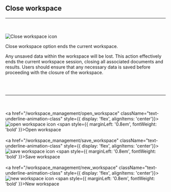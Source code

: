 
## Close workspace
<hr></hr>
<br></br>
<Image src="/images/close_workspace_icon.svg" alt="Close workspace icon" width={50} height={50} />

Close workspace option ends the current workspace. 

Any unsaved data within the workspace will be lost. This action effectively ends the current workspace session, closing all associated documents and results. Users should ensure that any necessary data is saved before proceeding with the closure of the workspace.

<br></br>
<hr></hr>

<br></br>
<a href="/workspace_management/open_workspace" className="text-underline-animation-class" style={{ display: 'flex', alignItems: 'center'}}>
  <Image src="/images/open_workspace_icon.svg" alt="open workspace icon" width={35} height={35} />
  <span style={{ marginLeft: '0.8em', fontWeight: 'bold' }}>Open workspace</span>
</a>
<br></br>
<a href="/workspace_management/save_workspace" className="text-underline-animation-class" style={{ display: 'flex', alignItems: 'center'}}>
  <Image src="/images/save_workspace_icon.svg" alt="save workspace icon" width={35} height={35} />
  <span style={{ marginLeft: '0.8em', fontWeight: 'bold' }}>Save workspace</span>
</a>
<br></br>
<a href="/workspace_management/new_workspace" className="text-underline-animation-class" style={{ display: 'flex', alignItems: 'center'}}>
  <Image src="/images/new_workspace_icon.svg" alt="new workspace icon" width={35} height={35} />
  <span style={{ marginLeft: '0.8em', fontWeight: 'bold' }}>New workspace</span>
</a>